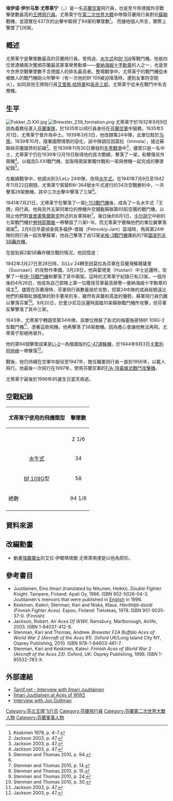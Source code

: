 {{Infobox Military Person
|name=伊尔马里·尤蒂莱宁
|native_name= Ilmari Juutilainen
|native_name_lang=fi
|lived=1914年2月21日–1999年2月21日
|placeofbirth=[[芬兰大公国|芬兰大公国]][[列克萨|列克萨]]
|placeofdeath=[[芬兰|芬兰]][[图苏拉|图苏拉]]
|image=Eino Ilmari Juutilainen.jpg
|image_size=150px
|caption=伊尔马里·尤蒂莱宁
|nickname=伊魯（Illu）
|allegiance={{flagicon|Finland}} [[芬蘭|芬蘭]]
|branch=[[芬蘭空軍|芬蘭空軍]]
|serviceyears=1932年–1947年
|rank=[[准尉|准尉]]
|commands=
|unit={{le|第24飛行中隊 (芬蘭)|No. 24 Squadron (Finland)|第24飛行中隊}}<BR/>{{le|第34飛行中隊 (芬蘭)|No. 34 Squadron (Finland)|第34飛行中隊}}
|battles=[[第二次世界大戰|第二次世界大戰]]
*[[冬季戰爭|冬季戰爭]]
*[[繼續戰爭|繼續戰爭]]
|awards=[[曼納海姆十字勳章|曼納海姆二級十字勳章]]<BR/>[[自由十字勳章|第三級橡葉佩寶劍自由十字勳章]]<BR/>[[自由十字勳章|橡葉佩寶劍自由十字勳章]]（第4位）<BR/>[[自由十字勳章|二級自由十字勳章]]<BR/>[[鐵十字勳章|一級鐵十字勳章]]<BR/>[[鐵十字勳章|二級鐵十字勳章]]
|laterwork=職業飛行員
|别名=|親屬=|embed_title=|亲属=|relations=(兄弟) {{le|阿爾內·尤蒂萊寧|Aarne Juutilainen|}}}}
'''埃伊诺·伊尔马里·尤蒂莱宁'''（{{lang-fi|Eino Ilmari Juutilainen}}，{{bd|1914年|2月21日|1999年|2月21日|catidx=Juutilainen}}）是一名[[芬蘭空軍|芬蘭空軍]]飛行員，也是至今除德國外空戰擊墜數最高的[[王牌飛行員|王牌飛行員]]。尤蒂莱宁在[[第二次世界大戰|第二次世界大戰]]中帶領芬蘭飛行員對抗[[蘇聯|蘇聯]]戰機，並證實在437次的出擊中取得了94架的擊墜數<ref>Keskinen 1978, p. 4–7.</ref>。 而據他個人所言，實際上擊墜了126架。

==概述==
尤蒂莱宁是擊墜數最高的芬蘭飛行員，曾飛過{{le|福克D.XXI|Fokker D.XXI}}、[[F2A戰鬥機|水牛式]]和[[Bf_109|Bf 109]]等戰鬥機。他是四位曾連續兩次獲頒芬蘭最高軍事榮譽勳章——[[曼納海姆十字勳章|曼納海姆十字勳章]]的人之一，也是至今世界空戰擊墜數不含德國人的排名最高者。整場戰爭中，尤蒂莱宁的戰鬥機從未被敵人的戰鬥機砲火所擊中（有一次他的Bf 109被迫降落時，遭到友軍防空砲火{{Link-en|友軍誤擊|Friendly fire|誤擊}}）。如同其他王牌飛行員[[艾里希·哈特曼|艾里希·哈特曼]]和[[坂井三郎|坂井三郎]]，尤蒂莱宁從未在戰鬥中失去僚機。

==生平==
[[File:Fokker_D.XXI.jpg|thumb]]
[[File:Brewster_239_formation.png|thumb]]
尤蒂莱宁於1932年9月9日因為義務役進入[[芬蘭國防軍|芬蘭軍隊]]，於1935年以飛行員身份在[[芬蘭空軍|芬蘭空軍]]中服務。1935年5月1日，尤蒂莱宁晉升為中士。1939年3月3日，他改隸第24中隊，此單位駐於[[乌蒂机场|乌蒂]]。1939年10月，隨著國際情勢的惡化，該中隊調往因莫拉（Immola），接近蘇聯與芬蘭國界的前線<ref name= "Jackson p. 47.">Jackson 2003, p. 47.</ref>。在1939年11月30日爆發的[[冬季戰爭|冬季戰爭]]中<ref name= "Jackson p. 47.">Jackson 2003, p. 47.</ref>，儘管只是一名中士，尤蒂莱宁仍在1939年12月19日取得他的首次戰績，擊落了一架{{le|伊留申DB-3轟炸機|Ilyushin DB-3}}，和擊傷另外兩機<ref name= "Jackson p. 47.">Jackson 2003, p. 47.</ref>。以福克D.XXI戰鬥機，並取得兩架單獨作戰和一架與僚機一起完成的擊墜紀錄<ref name= "Stenman and Thomas p. 94.">Stenman and Thomas 2010, p. 94.</ref>。

在繼續戰爭中，他調派到3/LeLv 24中隊，改飛[[F2A戰鬥機|水牛式]]。在1941年7月9日至1942年11月22日期間，尤蒂莱宁駕駛BW-364號水牛式進行的34次空戰勝利中，一共擊落28架敵機，其中三次出擊中擊落了三架<ref name="Stenman and Thomas p. 94."/>。

1941年7月21日，尤蒂莱宁在擊落了一架[[I-153戰鬥機|I-153戰鬥機]]後，成為了一名水牛式「王牌」飛行員。他與另外五架同單位的僚機升空攔截蘇聯第65航空團的戰鬥機，以阻止他們對[[普里奧焦爾斯克|普里奧焦爾斯克]]附近的友軍掃射<ref name= "Stenman and Thomas p. 14.">Stenman and Thomas 2010, p. 14.</ref>。幾日後的8月1日，[[约尔马·卡尔胡宁|卡尔胡宁]]中尉的七架戰鬥機於[[勞特耶爾維|勞特耶爾維]]一帶擊毀了六架I-16，而尤蒂莱宁聲稱他們的單位翼擊落兩架<ref name= "Stenman and Thomas p. 15.">Stenman and Thomas 2010, p. 15.</ref>。2月6日早晨偵查佩多福伊-傑姆（Petrovkiy-Jam）區域時，再與第24中隊的飛行員一起攻擊蘇軍，他自己擊落了由12架[[米格-3戰鬥機|米格-3戰鬥機]]護航的7架[[圖波列夫SB轟炸機|圖波列夫SB轟炸機]]。 

在提到與2架SB轟炸機交戰的情況，他回憶道：
{{Cquote|我注意到這些轟炸機於3000公尺高空上用無線電號令他們的子機。我們緊跟在這些蘇聯飛機之後，我發現他們的隊形是由3架SB轟炸機領頭，並沿著鐵路飛行，而我則俯衝緊追在後。我對機隊左邊的飛機開火，讓其左舷著火。那架SB轟炸機就這樣墜毀在旁邊的鐵路。就在我搜尋敵人領頭的轟炸機時，我發現一架米格機向我靠近。閃過後方的砲火後，我成功擊中轟炸機的右翼引擎，噴出了濃煙與機油，不久飛機就左右搖擺，然後墜落到鐵路旁的森林。

我的注意力回到了頭頂的米格機，我與敵人互相射擊對方，但我瞄準功力較好，他的引擎開始冒出黑煙，並往東方撤退逃走。<ref name= "Stenman and Thomas pp. 22-23.">Stenman and Thomas  2010, pp. 22-23.</ref>}}

1942年3月27日至28日時，3/LLv 24轉至因莫拉為芬軍在芬蘭灣蘇爾薩里（Suursaari）的攻勢作準備。3月28日，他與霍塔里（Huotari）中士巡邏時，攻擊了一些[[伊-15戰鬥機|伊-15戰鬥機]]和擊落了其中兩架。這時的尤蒂莱宁紀錄已有22架。一個月後的4月26日，他成為自己部隊上第一位獲授芬軍最高榮譽—曼納海姆十字勳章的得主<ref name= "Stenman and Thomas p. 24.">Stenman and Thomas  2010, p. 24.</ref>。儘管在芬蘭灣時，芬軍飛行員數量居於劣勢，但第24中隊的成員經驗遠比他們的蘇聯紅旗艦隊的對手要來的多，雖然有突襲和高度的優勢，蘇軍飛行員仍難以擊落芬軍<ref name= "Stenman and Thomas p. 30.">Stenman and Thomas  2010, p. 30.</ref>。9月20日，於愛沙尼亞巡邏時面臨10架蘇聯戰鬥機所攻擊，但芬軍反擊擊落了其中三架。

1943年，尤蒂莱宁轉調至第34中隊，該單位換裝了新式的梅塞施密特Bf 109G-2型戰鬥機<ref name= "Jackson p. 47.">Jackson 2003, p. 47.</ref>，憑著這款飛機，他再擊落了58架敵機。因為擔心會讓他無法再飛，尤蒂莱宁拒絕再晉升。

他的第94個擊墜成果是[[Li-2|Li-2]]—為俄國版的[[C-47運輸機|C-47運輸機]]，於1944年9月3日[[卡累利阿地峽|卡累利阿地峽]]一帶擊落<ref name= "Jackson p. 47.">Jackson 2003, p. 47.</ref>。
 
戰後，他仍持續在空軍中服役至1947年，擔任職業飛行員一直到1956年，以{{le|蛾式機|de Havilland Moth}}載人飛行。他最後一次飛行在1997年，使用芬蘭空軍的[[F/A-18黃蜂式戰鬥攻擊機|F/A-18黃蜂式戰鬥攻擊機]]。

尤蒂莱宁最後於1999年85歲生日當天病逝。

==空戰紀錄==
{| cellpadding="1" cellspacing="0"
! 尤蒂莱宁使用的飛機類型     !! 擊墜數 
|-
!bgcolor="#000000" colspan="2"|
|-
| align="center"|{{le|福克D.XXI|Fokker D.XXI}}
| align="center"|2 1/6
|-
| align="center"|[[F2A戰鬥機|水牛式]] 
| align="center"|34
|-
| align="center"|[[Bf_109|Bf 109]]G型
| align="center"|58
|-
! 總數 
! 94 1/6
|-
|}

== 資料來源 ==
{{Reflist|30em}}
== 改編動畫 ==
*動畫[[強襲魔女|強襲魔女]]的艾拉·伊爾瑪塔爾·尤蒂萊南便是以他為原形。

== 參考書目 ==
{{refbegin}}
* Juutilainen, Eino Ilmari (translated by Nikunen, Heikki). ''Double Fighter Knight''. Tampere, Finland: Apali Oy, 1996. ISBN 952-5026-04-3. Juutilainen's memoirs that were published in [[English_language|English]] in 1996.
* Keskinen, Kalevi; Stenman, Kari and Niska, Klaus. ''Hävittäjä-ässät (Finnish Fighter Aces)''. Espoo, Finland: Tietoteas, 1978. ISBN 951-9035-37-0. (Finnish)
* Jackson, Robert. ''Air Aces Of WWII''. Ramsbury, Marlborough, Airlife, 2003.  ISBN 1-84037-412-8.
* Stenman, Kari and Thomas, Andrew. '' Brewster F2A Buffalo Aces of World War 2 (Aircraft of the Aces 91)''. Oxford UK/Long Island City NY, Osprey Publishing, 2010. ISBN 978-1-84603-481-7.
* Stenman, Kari and Keskinen, Kalevi. ''Finnish Aces of World War 2 (Aircraft of the Aces 23)''. Oxford, UK: Osprey Publishing, 1998. ISBN 1-85532-783-X.
{{refend}}

==外部連結==
* [http://www.tarrif.net/wwii/interviews/ilmari_juutilainen.htm Tarrif.net - Interview with Ilmari Juutilainen]{{Wayback|url=http://www.tarrif.net/wwii/interviews/ilmari_juutilainen.htm |date=20130927122113 }}
* [https://web.archive.org/web/20091027210630/http://www.acesofww2.com/finland/aces/Juutilainen.htm Ilmari Juutilainen at Aces of WW2]
* [https://web.archive.org/web/20091015035611/http://www.sci.fi/~fta/finace01.htm Interview with Jon Guttman]

{{DEFAULTSORT:Juutilainen, Ilmari}}
[[Category:芬兰王牌飞行员|Category:芬兰王牌飞行员]]
[[Category:芬蘭飛行員|Category:芬蘭飛行員]]
[[Category:芬蘭第二次世界大戰人物|Category:芬蘭第二次世界大戰人物]]
[[Category:芬蘭軍事人物|Category:芬蘭軍事人物]]
